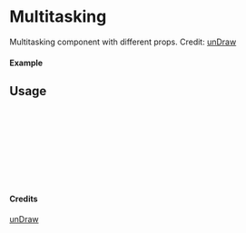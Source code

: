 
<Meta of={Multitasking} title="unDraw/Multitasking" />

# Multitasking

Multitasking component with different props.
Credit: [unDraw](https://undraw.co/illustrations)

#### Example

<Canvas of={Multitasking.Primary} />

## Usage

```ts
import { Multitasking } from "yadl-ui";

const Example = () => {
  return (
      <Multitasking />
  );
};

export default Example;
```

#### Credits
[unDraw](https://undraw.co/illustrations)
